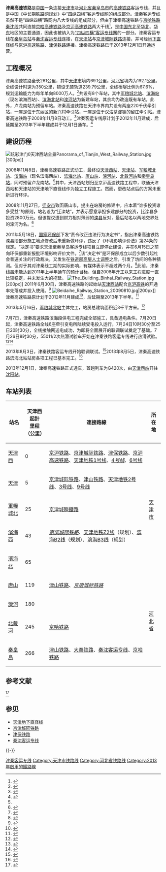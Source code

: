 {{Infobox rail system-route
|rail_name=津秦高速铁路<ref>{{cite journal|author=中国铁路总公司|journal=铁路客货运输专刊|year=2013|issue=6|title=中国铁路总公司关于津秦高速线开办旅客运输初期运营有关事项的通知 铁总运电〔 2013〕164号|pages=91}}</ref>
|box_width=auto
|other_name=津秦客运专线
|name_bgcolor=
|banner_color=blue
|sec_banner_color=
|third_banner_color=
|image=CRH380A EMU at Platform 10 of Tianjin Railway Station.jpg
|caption= [[和谐号CRH380A型电力动车组|CRH380A型]]动车组停靠在[[天津站|天津站]]津秦高速铁路场
|logo_filename=
|image_width=
|logo_bgcolor=
|logo_note=
|system_map=
|mapimage_width=
|map_bgcolor=
|code_name=
|japanese_name=
|hiragana_name=
|romanji_name=
|locale={{CHN}}<br>[[天津市|天津]]與[[河北省|河北省]][[秦皇島市|秦皇島]]之間
|service_type=[[城际列车|城际高速铁路]]
|status=营运中
|begin_operation=
|end_operation=
|operation_note=
|system_length=261.2公里（正线全长）
|length_in_operation=
|total_length=
|track=正线双线
|line_title=线路
|lines=[[复线铁路|复线铁路]]
|stations=9
|route_title=线路
|main_route=
|secondary_route=
|branch_route=
|standard=[[客运专线|客运专线]]
|main_stations=[[天津西站|天津西站]]、[[天津站|天津站]]、<br/>[[滨海西站|滨海西站]]、[[秦皇岛站|秦皇岛站]]
|ridership=
|fleet_size=
|max_speed=350km/h
|max_grade=
|track_gauge=1,435毫米（[[标准轨|标准轨]]）
|distance_between_mainlines=5.0米
|min_radius=
|control=
|electrified=50Hz 25,000V（[[交流电|交流电]]）
|rollingstock=
|depot=
|operator=[[北京局集团|北京局集团]]
|franchise=
|hq=
|key_person=
|website=
|route_map={{津秦高速铁路RDT}}
}}

'''津秦高速铁路'''是[[中国|中国]]一条连接[[天津市|天津市]]及[[河北省|河北省]][[秦皇岛市|秦皇岛市]]的[[高速铁路|高速铁路]]客运专线，并且是中国《中长期铁路网规划》中[[中国高速铁路#“四纵四横”客运专线|“四纵四横”客运专线网]]的组成部分。津秦客运专线虽然不是“四纵四横”路网内八大专线的组成部分，但由于津秦高速铁路与[[秦沈客运专线|京哈铁路秦沈段]]共同连接[[京哈高速铁路|京哈高速铁路]]及[[京沪高速铁路|京沪高速铁路]]两大干线<ref>{{cite web|title=津秦铁路将“直通”沈阳 与秦沈客运专线连接|url=http://news.enorth.com.cn/system/2009/05/21/004039513.shtml|accessdate=2013-08-05|publisher=北方网|archive-url=https://web.archive.org/web/20131202003728/http://news.enorth.com.cn/system/2009/05/21/004039513.shtml|archive-date=2013-12-02|dead-url=no}}</ref>，是[[中国东北|中国东北]]至[[华北|华北]]、[[华东|华东]]地区的主要通道，因此也被纳入为[[中国高速铁路#“四纵四横”客运专线|“四纵四横”客运专线网]]的一部分。津秦客运专线在[[秦皇岛站|秦皇岛站]]与[[秦沈客运专线|秦沈客运专线]]连接，在[[天津站|天津站]]与[[京津城际铁路|京津城际铁路]]连接，并可经[[天津地下直径线|地下直径线]]与[[京沪高速铁路|京沪高速铁路]]、[[津保铁路|津保铁路]]连接。津秦高速铁路已于2013年12月1日开通运营。

== 工程概况 ==
津秦高速铁路全长261公里，其中[[天津市|天津市]]境内69.1公里，[[河北省|河北省]]境内为192.1公里。全线设计时速为350公里，铺设无碴轨道239.79公里，全线桥隧比例为67.6%，规划运输能力为每年单向8000万人。<ref>{{cite web|title=津秦客运专线连接京津京沪高铁 将汇聚滨海站|url=http://www.wolai.com/news/2009-08-26/49894/|accessdate=2013-08-05|archiveurl=https://web.archive.org/web/20131202025630/http://www.wolai.com/news/2009-08-26/49894/|archivedate=2013-12-02|deadurl=yes}}</ref>共设有8个车站，其中[[军粮城北站|军粮城北站]]、[[滨海西站|滨海站]]（现名滨海西站）、[[滨海北站|滨海北站]]和[[滦河站|滦河站]]为新建车站，其余均为改造既有车站，此外，卢龙南站为预留车站。津秦高速铁路在天津市界内共设有两座220千伏牵引站，一座是位于东丽区的新兴村牵引站，一座是位于汉沽茶淀镇的留庄牵引站。津秦高速铁路于2008年11月8日动工。<ref name="津秦客运专线全线开工 正线全长261公里">{{cite web|title=津秦客运专线全线开工 正线全长261公里|url=http://news.enorth.com.cn/system/2009/05/25/004049735.shtml|accessdate=2013-08-05|publisher=北方网|archive-date=2019-08-12|archive-url=https://web.archive.org/web/20190812163217/http://news.enorth.com.cn/system/2009/05/25/004049735.shtml|dead-url=no}}</ref>津秦客运专线原计划于2012年11月建成，后延期至2013年下半年建成并于12月1日通车。<ref>{{cite web|title=津秦高铁将于12月1日开通运营|url=http://www.gov.cn/jrzg/2013-11/25/content_2534310.htm|accessdate=2013-11-27|publisher=中央政府网站|archive-date=2019-08-11|archive-url=https://web.archive.org/web/20190811060157/http://www.gov.cn/jrzg/2013-11/25/content_2534310.htm|dead-url=no}}</ref>

== 建设历程 ==
[[File:炫彩津门0天津西站全景Panorama_of_Tianjin_West_Railway_Station.jpg|thumb]]|300px]]
{{citation needed|2006年，津秦高速铁路在规划时拟定在[[天津市|天津市]]、[[滨海新区|滨海新区]]、[[唐山市|唐山市]]、[[卢龙县|卢龙县]]、[[北戴河|北戴河]]和[[秦皇岛|秦皇岛]]六地设站。然而这项规划对设站的安排，被途径的迁安市反对，迁安市以“从行政区域上说，高铁站在秦皇岛内有卢龙、北戴河和秦皇岛3站，而在唐山境内却只有一站，不公平。”的理由赢得上级唐山市政府的支持。2006年4月20日，唐山市政府以“唐政呈[2006]30号”公文，向河北省政府申请支持在迁安设站。2008年，在唐山市和河北省政府的协调下，迁安站南移，调整至迁安与滦县交界处，命名为滦河站。2008年2月29日，津秦高速铁路途径的迁安市市政府致函铁道部，申请设立迁安站，并表示愿意承担因设计调整而增加的费用。不久，迁安方面得到消息，设站基本获准通过，站点就设在该市野鸡坨镇。}}

2008年11月8日，津秦高速铁路正式动工，最终设[[天津西站|天津西站]]、[[天津站|天津站]]、[[军粮城北站|军粮城北站]]、[[滨海西站|滨海站]]（现名滨海西站）、[[滨海北站|滨海北站]]、[[唐山站|唐山站]]、[[滦河站|滦河站]]、[[北戴河站|北戴河站]]和[[秦皇岛站|秦皇岛站]]，同时预留卢龙南站。<ref name="津秦客运专线全线开工 正线全长261公里"/>其中，天津西站划归至京沪高速铁路工程中，联通天津西站和天津站的天津地下直径线作为独立工程施工。然而，更改站点后的方案未重新进行环评。

2008年11月27日，[[迁安市|迁安市]]致函唐山市，提出在站房的修建中，应本着“谁多投资谁多受益”的原则，站名设为“迁滦站”，并表示愿意承担多建部分的投资，比滦县多投资2800万元。但该提议遭到财力相对薄弱的[[滦州市|滦县]]反对，最后站名以两地交界处的滦河为名。<ref>{{cite web|title=津秦高铁被叫停调查 迁安滦县争设站致规划变更|url=http://news.hexun.com/2011-06-02/130183551_1.html|accessdate=2013-08-07|publisher=和讯网|archive-date=2020-07-27|archive-url=https://web.archive.org/web/20200727170025/http://news.hexun.com/2011-06-02/130183551_1.html|dead-url=no}}</ref>

2011年5月18日，[[中华人民共和国环境保护部|国家环保部]]下发“责令改正违法行为决定书”，指出津秦高速铁路滦县段部分施工地点修改后未重新做环评，违反了《环境影响评价法》第24条的规定。“决定书”要求天津至秦皇岛客运专线项目立即停止建设，并在6月15日之前向环保部重新报批环境影响评价文件。<ref>{{cite web|title=环保部叫停津秦铁路、胶济铁路两条高铁建设运行|url=http://news.xinhuanet.com/local/2011-05/19/c_121432768.htm|accessdate=2013-08-07|publisher=新华网|archive-date=2011-05-22|archive-url=https://web.archive.org/web/20110522091605/http://news.xinhuanet.com/local/2011-05/19/c_121432768.htm|dead-url=no}}</ref>该“决定书”是环保部成立以后少数引起社会普遍关注的行政裁决，又发生在[[刘志军|铁道部高层人士调整]]之后，引发了坊间的各种猜测。但对于其对津秦线工期的实际影响，有媒体表示不超过两个月。<ref>{{cite web|title=滦县段线路变动致津秦高铁被叫停 工程或延期2个月|url=http://www.chinanews.com/gn/2011/05-21/3056718.shtml|accessdate=2013-08-07|archive-date=2020-07-27|archive-url=https://web.archive.org/web/20200727163854/http://www.chinanews.com/gn/2011/05-21/3056718.shtml|dead-url=no}}</ref>此前，津秦线虽未能达到2011年上半年通车的预计目标，但自2008年开工以来工程进度一直比较稳定，并未发生大的拖延。
[[File:The_Building_Binhai_Railway_Station.jpg|thumb]]|200px]]
2011年6月30日，津秦高速铁路的起始站[[天津西站|天津西站]]配合[[京沪高铁|京沪高铁]]的开通率先落成并投入使用。<ref>{{cite web|title=天津西站与杨柳青站凌晨完成交接 “替岗”3年|url=http://www.022net.com/2009/5-4/424248142671388.html|accessdate=June 2, 2011|author=狄慧、张津道、樊文海|date=2009-05-04|publisher=人民网|language=zh-cn|archiveurl=https://web.archive.org/web/20110720210026/http://www.022net.com/2009/5-4/424248142671388.html|archivedate=2011年7月20日|deadurl=yes}}</ref>
[[File:Beidaihe_Railway_Station_20090810.jpg|thumb]]|200px]]
津秦高速铁路原计划于2012年11月建成<ref>{{cite web|title=津秦高速客运专线滨海站2012年完工 建成后与地铁相通|url=http://www.022net.com/2011/8-3/475239132960612.html|accessdate=2012年2月10日|date=2011-08-03|publisher=人民网天津视窗|archiveurl=https://web.archive.org/web/20120803020614/http://www.022net.com/2011/8-3/475239132960612.html|archivedate=2012年8月3日|deadurl=yes}}</ref>，后延期至2013年下半年。<ref>{{cite web|title=新唐山站预计今年年底完工|url=http://ts.yzdsb.com.cn/system/2012/01/04/011556039.shtml|accessdate=2012年2月10日|date=2012-01-05|publisher=燕赵都市网|archiveurl=https://web.archive.org/web/20120324170624/http://ts.yzdsb.com.cn/system/2012/01/04/011556039.shtml|archivedate=2012年3月24日|deadurl=yes}}</ref>

2013年5月16日，[[军粮城北站|军粮城北站]]主体完工，站房总建筑面积近3千平方米。<ref>{{cite web|title=天津市军粮城北站主体已完工|url=http://www.022net.com/2013/5-17/434958272610815.html|accessdate=2013-08-05|publisher=人民网|archiveurl=https://web.archive.org/web/20131202025639/http://www.022net.com/2013/5-17/434958272610815.html|archivedate=2013-12-02|deadurl=yes}}</ref>

7月7日，津秦高速铁路滨海段供电工程完成全部施工，具备通电条件。7月20日起，津秦高速铁路全线6座牵引变电所陆续受电投入运行，7月24日10时30分至25日20时30分，全线接触网送电成功，为即将全面展开的联调联试奠定了基础。7月26日8时30分，55011/2次热滑试验车开始在津秦铁路客运专线进行热滑试验。<ref>{{cite web|title=供电工程最后施工 津秦客专滨海段下月联调联试|url=http://news.enorth.com.cn/system/2013/06/23/011089999.shtml|accessdate=2013年6月23日|date=201-06-23|publisher=北方网|archive-date=2019年8月12日|archive-url=https://web.archive.org/web/20190812195005/http://news.enorth.com.cn/system/2013/06/23/011089999.shtml|dead-url=no}}</ref><ref>{{cite web|title=津秦铁路客运专线进行热滑试验 即将进入联调联试阶段|url=http://news.xinhuanet.com/local/2013-07/26/c_116703341.htm|accessdate=2013-08-05|publisher=新华网|archive-date=2013-12-02|archive-url=https://web.archive.org/web/20131202002014/http://news.xinhuanet.com/local/2013-07/26/c_116703341.htm|dead-url=no}}</ref>

2013年8月3日，津秦铁路客运专线开始联调联试。<ref>{{cite web|title=津秦铁路客运专线开始联调联试|url=http://www.gov.cn/jrzg/2013-08/03/content_2460716.htm|accessdate=2013-08-05|publisher=中央政府网|archive-date=2019-08-13|archive-url=https://web.archive.org/web/20190813023059/http://www.gov.cn/jrzg/2013-08/03/content_2460716.htm|dead-url=no}}</ref>2013年8月5日，津秦高速铁路滨海北站站房各项工程已基本完工。<ref>{{cite web|title=津秦客运专线滨海北站站房各项工程已基本完工|url=http://news.enorth.com.cn/system/2013/08/05/011198095.shtml|accessdate=2013-08-05|publisher=北方网|archive-date=2019-08-12|archive-url=https://web.archive.org/web/20190812110051/http://news.enorth.com.cn/system/2013/08/05/011198095.shtml|dead-url=no}}</ref>

2013年12月1日，津秦高速铁路正式通车，首趟列车为G420次，由[[天津西站|天津西站]]开往[[沈阳站|沈阳站]]。

== 车站列表 ==
{| class="wikitable"
|- 
! 站名
! 天津西起計<br />里程（公里）
! 連接路線
! colspan=3 | 所在地
|-align=center
| [[天津西站|天津西]]
| 0
| [[京沪铁路|京沪铁路]]、[[京津城际铁路|京津城际铁路]]、[[津保铁路|津保铁路]]、[[京沪高速铁路|京沪高速铁路]]、[[天津地铁1号线|天津地铁1号线]]、''[[天津地铁4号线|4号线]]''、[[天津地铁6号线|6号线]]
| colspan=2 rowspan=5 | [[天津市|天津市]]
| [[红桥区|红桥区]]
|- align=center
| [[天津站|天津]]
| 5
| [[京津城际铁路|京津城际铁路]]、[[津山铁路|津山铁路]]、[[天津地铁2号线|天津地铁2号线]]、[[天津地铁3号线|3号线]]、[[天津地铁9号线|9号线]]
| [[河北区|河北区]]
|- align=center
| [[军粮城北站|軍糧城北]]
| 25
| [[京津城際鐵路|京津城際鐵路]]
| [[东丽区|东丽区]]
|- align=center
| [[滨海西站|濱海西]]
| 43
| ''[[京滨城际铁路|京滨城际铁路]]''、[[天津地铁Z2线|天津地铁Z2线]]（规划）、[[天津地铁B2线|滨海B2线]]（规划）、[[天津地铁B3线|滨海B3线]]（规划）
| rowspan=2 | [[滨海新区|滨海新区]]
|- align=center
| [[滨海北站|濱海北]]
| 65
| 
|- align=center
| [[唐山站|唐山]]
| 119
| [[津山铁路|津山铁路]]、''[[京唐城际铁路|京唐城际铁路]]''
| rowspan=4 | [[河北省|河北省]]
| rowspan=2 | [[唐山市|唐山市]]
| [[路北区|路北区]]
|- align=center
| [[滦河站|灤河]]
| 180
| 
| [[迁安市|迁安市]]<br>[[滦州市|滦州市]]
|- align=center
| [[北戴河站|北戴河]]
| 245
| [[京哈铁路|京哈铁路]]
| rowspan=2 | [[秦皇岛市|秦皇岛市]]
| [[北戴河区|北戴河区]]
|- align=center
| [[秦皇岛站|秦皇島]]
| 266
| [[津山铁路|津山铁路]]、[[大秦铁路|大秦铁路]]、[[秦沈客运专线|秦沈客运专线]]、[[京哈铁路|京哈铁路]]
| [[海港区_(秦皇岛市)|海港區]]
|}

== 参考文献 ==
<ref>{{Cite web|title=津秦客运专线新建 京哈秦沈联络线全线贯通|url=http://hebei.ifeng.com/news/fengguanyanzhao/detail_2013_11/06/1421703_0.shtml?_from_ralated|accessdate=2019-07-16|author=|date=2013-11-06|format=|publisher=[[燕赵都市报|燕赵都市报]]|language=|archive-date=2021-01-02|archive-url=https://web.archive.org/web/20210102153504/http://hebei.ifeng.com/news/fengguanyanzhao/detail_2013_11/06/1421703_0.shtml?_from_ralated|dead-url=no}}</ref>{{Reflist|30em}}

== 参见 ==
{{Portal|中华人民共和国|铁路}}
* [[天津地下直径线|天津地下直径线]]
*[[京津城际铁路|京津城际铁路]]
*[[津保铁路|津保铁路]]
*[[秦沈客运专线|秦沈客运专线]]

{{-}}
{{山海关内外铁路}}
{{津秦客运专线|nocat}}
{{中国高速铁路|300}}

[[Category:津秦客运专线|]]
[[Category:天津市铁路线|Category:天津市铁路线]]
[[Category:河北省铁路线|Category:河北省铁路线]]
[[Category:2013年啟用的鐵路線|Category:2013年啟用的鐵路線]]